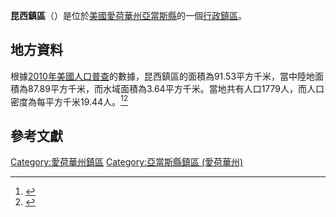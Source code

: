 {{noteTA
|G1=USState
|G2=地名
|G3=Unit
}}
{{Infobox settlement
|official_name            = 昆西鎮區
|native_name = Quincy Township
|settlement_type          = [[行政鎮區|行政鎮區]]
|image_skyline            = 
|imagesize                = 
|image_map                = Map highlighting Quincy Township, Adams County, Iowa.svg
|mapsize                  = 250px
|pushpin_map  =USA Iowa
|pushpin_label = 昆西鎮區
|pushpin_label_position   = top
|pushpin_map_caption      = 昆西鎮區在愛荷華州的位置
|subdivision_type         = [[世界政區索引|國家]]
|subdivision_type1        = [[美国州份|州份]]
|subdivision_type2        = [[愛荷華州行政区划|縣]]
|subdivision_name         = [[美国|美国]]
|subdivision_name1        = [[愛荷華州|愛荷華州]]
|subdivision_name2        = [[亞當斯縣_(愛荷華州)|亞當斯縣]]
|elevation_ft             = 1224
|elevation_m              = 373
|timezone                 = [[北美中部時區|北美中部時區]]
|area_total_km2           = 91.53
|area_land_km2            = 87.89
|area_water_km2           = 3.64
|area_total_sq_mi         = 
|area_land_sq_mi          = 
|area_water_sq_mi         = 
|population_as_of         = [[2010年美國人口普查|2010]]
|population_footnotes     = 
|population_total         = 1779
|population_density_km2   = auto
|population_density_sq_mi = auto
|utc_offset               = -6
|coordinates              = {{coord|41|01|42|N|94|45|45|W|type:city_region:US-AL_source:GNS-enwiki|display=inline,title}}
| coor_pinpoint           = 
| coordinates_footnotes   = 
|timezone_DST             = CDT
|utc_offset_DST           = -5
|postal_code_type         = [[美國郵區編號|郵區編號]]
|postal_code              = 
|area_code                = {{link-en|电话区号641|Area code 641|641}}
|blank_name = [[地名信息系统|GNIS ID]]
|blank_info = 468585
}}
'''昆西鎮區'''（{{lang-en|Quincy Township}}）是位於[[美國|美國]][[愛荷華州|愛荷華州]][[亞當斯縣_(愛荷華州)|亞當斯縣]]的一個[[行政鎮區|行政鎮區]]。

== 地方資料 ==
根據[[2010年美國人口普查|2010年美國人口普查]]的數據，昆西鎮區的面積為91.53平方千米，當中陸地面積為87.89平方千米，而水域面積為3.64平方千米。當地共有人口1779人，而人口密度為每平方千米19.44人。<ref name="GR8">{{cite web|url=http://factfinder2.census.gov|publisher=[[美国人口调查局|美国人口调查局]]|accessdate=2011-05-14|title=American FactFinder|archive-date=2013-09-11|archive-url=https://web.archive.org/web/20130911234518/http://factfinder2.census.gov/|dead-url=no}}</ref><ref>{{cite web|url=https://www.citypopulation.de/en/usa/iowa/admin/|title=USA: Iowa (Counties and Townships) - City Population}}</ref>

== 參考文獻 ==
{{reflist}}

{{亞當斯縣 (愛荷華州)}}

{{DEFAULTSORT:Quincy Township}}
[[Category:愛荷華州鎮區|Category:愛荷華州鎮區]]
[[Category:亞當斯縣鎮區_(愛荷華州)|Category:亞當斯縣鎮區 (愛荷華州)]]

{{Iowa-geo-stub}}